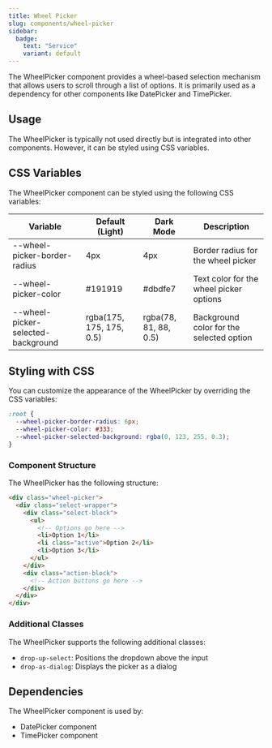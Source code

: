 ```yaml
---
title: Wheel Picker
slug: components/wheel-picker
sidebar:
  badge:
    text: "Service"
    variant: default
---
```


The WheelPicker component provides a wheel-based selection mechanism that allows users to scroll through a list of options. It is primarily used as a dependency for other components like DatePicker and TimePicker.

## Usage

The WheelPicker is typically not used directly but is integrated into other components. However, it can be styled using CSS variables.

## CSS Variables

The WheelPicker component can be styled using the following CSS variables:

| Variable | Default (Light) | Dark Mode | Description |
| -------- | --------------- | --------- | ----------- |
| --wheel-picker-border-radius | 4px | 4px | Border radius for the wheel picker |
| --wheel-picker-color | #191919 | #dbdfe7 | Text color for the wheel picker options |
| --wheel-picker-selected-background | rgba(175, 175, 175, 0.5) | rgba(78, 81, 88, 0.5) | Background color for the selected option |

## Styling with CSS

You can customize the appearance of the WheelPicker by overriding the CSS variables:

```css
:root {
  --wheel-picker-border-radius: 6px;
  --wheel-picker-color: #333;
  --wheel-picker-selected-background: rgba(0, 123, 255, 0.3);
}
```

### Component Structure

The WheelPicker has the following structure:

```html
<div class="wheel-picker">
  <div class="select-wrapper">
    <div class="select-block">
      <ul>
        <!-- Options go here -->
        <li>Option 1</li>
        <li class="active">Option 2</li>
        <li>Option 3</li>
      </ul>
    </div>
    <div class="action-block">
      <!-- Action buttons go here -->
    </div>
  </div>
</div>
```

### Additional Classes

The WheelPicker supports the following additional classes:

- `drop-up-select`: Positions the dropdown above the input
- `drop-as-dialog`: Displays the picker as a dialog

## Dependencies

The WheelPicker component is used by:
- DatePicker component
- TimePicker component
